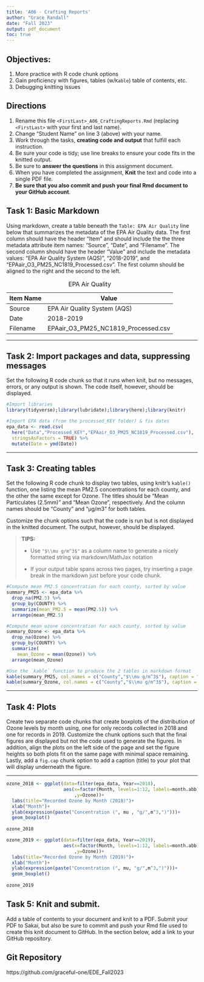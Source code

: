 ```yaml
---
title: 'A06 - Crafting Reports'
author: "Grace Randall" 
date: "Fall 2023"
output: pdf_document
toc: true
---
```


## Objectives:

1.  More practice with R code chunk options
2.  Gain proficiency with figures, tables (w/`Kable`) table of contents, etc.
3.  Debugging knitting issues

## Directions

1.  Rename this file `<FirstLast>_A06_CraftingReports.Rmd` (replacing `<FirstLast>` with your first and last name).
2.  Change "Student Name" on line 3 (above) with your name.
3.  Work through the tasks, **creating code and output** that fulfill each instruction.
4.  Be sure your code is tidy; use line breaks to ensure your code fits in the knitted output.
5.  Be sure to **answer the questions** in this assignment document.
6.  When you have completed the assignment, **Knit** the text and code into a single PDF file.
7.  **Be sure that you also commit and push your final Rmd document to your GitHub account**.

\newpage

## Task 1: Basic Markdown

Using markdown, create a table beneath the `Table: EPA Air Quality` line below that summarizes the metadata of the EPA Air Quality data. The first column should have the header "Item" and should include the the three metadata attribute item names: "Source", "Date", and "Filename". The second column should have the header "Value" and include the metadata values: "EPA Air Quality System (AQS)", "2018-2019", and "EPAair_O3_PM25_NC1819_Processed.csv". The first column should be aligned to the right and the second to the left.

Table: EPA Air Quality

Item Name     | Value
------------- | -------------
Source        |  EPA Air Quality System (AQS)
Date          |  2018-2019
Filename      |  EPAair_O3_PM25_NC1819_Processed.csv

------------------------------------------------------------------------

## Task 2: Import packages and data, suppressing messages

Set the following R code chunk so that it runs when knit, but no messages, errors, or any output is shown. The code itself, however, should be displayed.

```r
#Import libraries
library(tidyverse);library(lubridate);library(here);library(knitr)

#Import EPA data (from the processed_KEY folder) & fix dates
epa_data <- read.csv(
  here("Data","Processed_KEY","EPAair_O3_PM25_NC1819_Processed.csv"),
  stringsAsFactors = TRUE) %>% 
  mutate(Date = ymd(Date))
```

------------------------------------------------------------------------

## Task 3: Creating tables

Set the following R code chunk to display two tables, using knitr's `kable()` function, one listing the mean PM2.5 concentrations for each county, and the other the same except for Ozone. The titles should be "Mean Particulates (2.5mm)" and "Mean Ozone", respectively. And the column names should be "County" and "µg/m3" for both tables.

Customize the chunk options such that the code is run but is not displayed in the knitted document. The output, however, should be displayed.

> **TIPS:**
>
> -   Use `"$\\mu g/m^3$"` as a column name to generate a nicely formatted string via markdown/MathJax notation
>
> -   If your output table spans across two pages, try inserting a page break in the markdown just before your code chunk.

\pagebreak

```r
#Compute mean PM2.5 concentration for each county, sorted by value
summary_PM25 <- epa_data %>% 
  drop_na(PM2.5) %>% 
  group_by(COUNTY) %>% 
  summarize(mean_PM2.5 = mean(PM2.5)) %>% 
  arrange(mean_PM2.5)

#Compute mean ozone concentration for each county, sorted by value
summary_Ozone <- epa_data %>% 
  drop_na(Ozone) %>% 
  group_by(COUNTY) %>% 
  summarize(
    mean_Ozone = mean(Ozone)) %>% 
  arrange(mean_Ozone)

#Use the `kable` function to produce the 2 tables in markdown format
kable(summary_PM25, col.names = c("County","$\\mu g/m^3$"), caption = "Mean Particulates (2.5mm)")
kable(summary_Ozone, col.names = c("County","$\\mu g/m^3$"), caption = "Mean Ozone")

```

------------------------------------------------------------------------

## Task 4: Plots

Create two separate code chunks that create boxplots of the distribution of Ozone levels by month using, one for only records collected in 2018 and one for records in 2019. Customize the chunk options such that the final figures are displayed but not the code used to generate the figures. In addition, align the plots on the left side of the page and set the figure heights so both plots fit on the same page with minimal space remaining. Lastly, add a `fig.cap` chunk option to add a caption (title) to your plot that will display underneath the figure.

------------------------------------------------------------------------
```r
ozone_2018 <- ggplot(data=filter(epa_data, Year==2018),
                     aes(x=factor(Month, levels=1:12, labels=month.abb)
                         ,y=Ozone))+
  labs(title="Recorded Ozone by Month (2018)")+
  xlab("Month")+
  ylab(expression(paste("Concentration (", mu , "g/",m^3,")")))+
  geom_boxplot()
  
ozone_2018

```

```r
ozone_2019 <- ggplot(data=filter(epa_data, Year==2019),
                     aes(x=factor(Month, levels=1:12, labels=month.abb)
                         ,y=Ozone))+
  labs(title="Recorded Ozone by Month (2019)")+
  xlab("Month")+
  ylab(expression(paste("Concentration (", mu, "g/",m^3,")")))+
  geom_boxplot()
  
ozone_2019
```


\newpage

## Task 5: Knit and submit.

Add a table of contents to your document and knit to a PDF. Submit your PDF to Sakai, but also be sure to commit and push your Rmd file used to create this knit document to GitHub. In the section below, add a link to your GitHub repository.

## Git Repository
https://github.com/graceful-one/EDE_Fall2023
